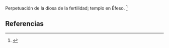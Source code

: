 Perpetuación de la diosa de la fertilidad; templo en Éfeso. <ref>{{lib|LU|133|6|1}}</ref> 

== Referencias ==

<references />
